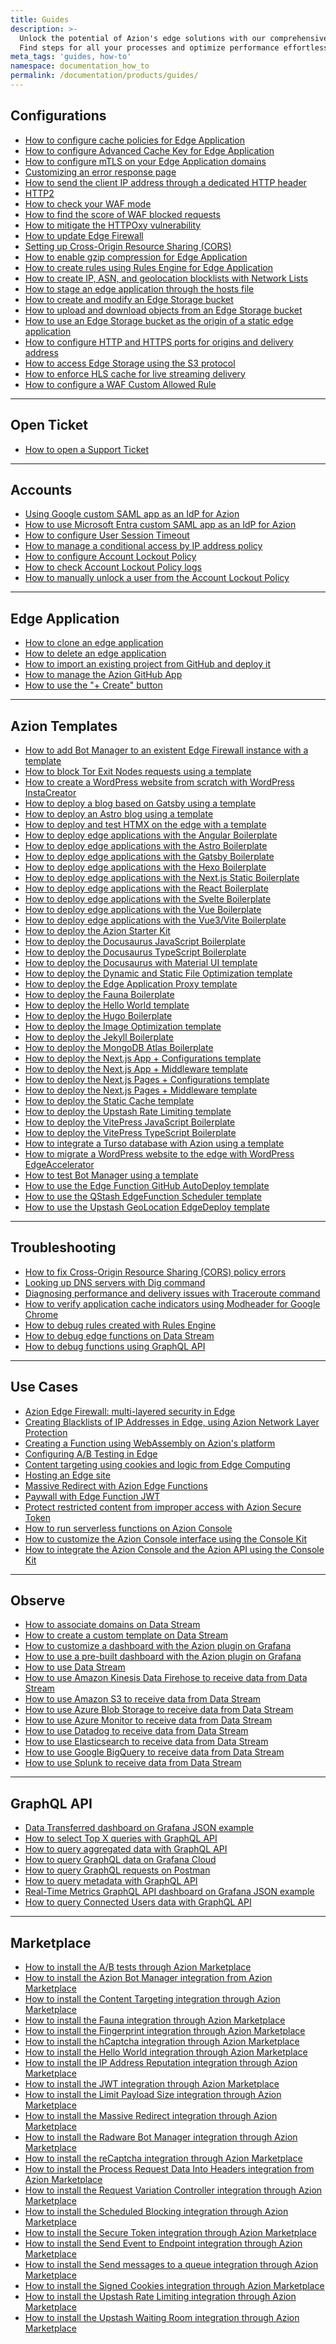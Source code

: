 ```yaml
---
title: Guides
description: >-
  Unlock the potential of Azion's edge solutions with our comprehensive guides.
  Find steps for all your processes and optimize performance effortlessly.
meta_tags: 'guides, how-to'
namespace: documentation_how_to
permalink: /documentation/products/guides/
---
```


## Configurations

- [How to configure cache policies for Edge Application](/en/documentation/products/guides/cache-settings/)
- [How to configure Advanced Cache Key for Edge Application](/en/documentation/products/guides/advanced-cache-key/)
- [How to configure mTLS on your Edge Application domains](/en/documentation/products/guides/mtls/)
- [Customizing an error response page](/en/documentation/products/guides/customizing-error-response-page/)
- [How to send the client IP address through a dedicated HTTP header](/en/documentation/products/guides/original-ip-header/)
- [HTTP2](/en/documentation/products/build/edge-application/main-settings/)
- [How to check your WAF mode](/en/documentation/products/guides/how-to-check-your-waf-mode/)
- [How to find the score of WAF blocked requests](/en/documentation/products/guides/how-to-find-waf-score/)
- [How to mitigate the HTTPOxy vulnerability](/en/documentation/products/guides/mitigating-a-vulnerability-httpoxy/)
- [How to update Edge Firewall](/en/documentation/products/guides/how-to-update-your-edge-firewall/)
- [Setting up Cross-Origin Resource Sharing (CORS)](/en/documentation/products/guides/cross-origin-resource-sharing-cors/)
- [How to enable gzip compression for Edge Application](/en/documentation/products/guides/gzip-compression/)
- [How to create rules using Rules Engine for Edge Application](/en/documentation/products/guides/rules-engine/)
- [How to create IP, ASN, and geolocation blocklists with Network Lists](/en/documentation/products/guides/blocklists-ip-addresses-edge/)
- [How to stage an edge application through the hosts file](/en/documentation/products/guides/stage-edge-application-through-hosts-file/)
- [How to create and modify an Edge Storage bucket](/en/documentation/products/guides/create-and-modify-bucket/)
- [How to upload and download objects from an Edge Storage bucket](/en/documentation/products/guides/upload-and-download-objects-from-bucket/)
- [How to use an Edge Storage bucket as the origin of a static edge application](/en/documentation/products/guides/use-bucket-as-origin/)
- [How to configure HTTP and HTTPS ports for origins and delivery address](/en/documentation/products/guides/configure-ports/)
- [How to access Edge Storage using the S3 protocol](/en/documentation/products/guides/s3-protocol-for-edge-storage/)
- [How to enforce HLS cache for live streaming delivery](/en/documentation/products/guides/enforce-hls-cache/)
- [How to configure a WAF Custom Allowed Rule](/en/documentation/products/guides/secure/configure-waf-allowed-rules/)

---

## Open Ticket

- [How to open a Support Ticket](/en/documentation/products/guides/open-tickets/)

---

## Accounts

- [Using Google custom SAML app as an IdP for Azion](/en/documentation/products/guides/sso-google-saml/)
- [How to use Microsoft Entra custom SAML app as an IdP for Azion](/en/documentation/products/guides/sso-microsoft-entra-saml/)
- [How to configure User Session Timeout](/en/documentation/products/guides/configure-user-session-timeout/)
- [How to manage a conditional access by IP address policy](/en/documentation/products/guides/conditional-access-by-ip-address/)
- [How to configure Account Lockout Policy](/en/documentation/products/guides/configure-account-lockout-policy/)
- [How to check Account Lockout Policy logs](/en/documentation/products/guides/account-lockout-policy-logs/)
- [How to manually unlock a user from the Account Lockout Policy](/en/documentation/products/guides/unlock-account-lockout-policy/)

---

## Edge Application

- [How to clone an edge application](/en/documentation/products/guides/clone-edge-application/)
- [How to delete an edge application](/en/documentation/products/guides/delete-edge-application/)
- [How to import an existing project from GitHub and deploy it](/en/documentation/products/guides/import-an-existing-project-from-github/)
- [How to manage the Azion GitHub App](/en/documentation/products/guides/azion-github-app/)
- [How to use the "+ Create" button](/en/documentation/products/guides/create-button/)

---

## Azion Templates

- [How to add Bot Manager to an existent Edge Firewall instance with a template](/en/documentation/products/guides/bot-manager-integration-kit/)
- [How to block Tor Exit Nodes requests using a template](/en/documentation/products/guides/bot-manager-and-tor-block-starter-kit/)
- [How to create a WordPress website from scratch with WordPress InstaCreator](/en/documentation/products/guides/wordpress-instacreator/)
- [How to deploy a blog based on Gatsby using a template](/en/documentation/products/guides/gatsby-blog-starter-kit/)
- [How to deploy an Astro blog using a template](/en/documentation/products/guides/astro-blog-starter-kit/)
- [How to deploy and test HTMX on the edge with a template](/en/documentation/products/guides/htmx-boilerplate/)
- [How to deploy edge applications with the Angular Boilerplate](/en/documentation/products/guides/angular-boilerplate/)
- [How to deploy edge applications with the Astro Boilerplate](/en/documentation/products/guides/astro-boilerplate/)
- [How to deploy edge applications with the Gatsby Boilerplate](/en/documentation/products/guides/gatsby-boilerplate/)
- [How to deploy edge applications with the Hexo Boilerplate](/en/documentation/products/guides/hexo-boilerplate/)
- [How to deploy edge applications with the Next.js Static Boilerplate](/en/documentation/products/guides/nextjs-static-boilerplate/)
- [How to deploy edge applications with the React Boilerplate](/en/documentation/products/guides/react-boilerplate/)
- [How to deploy edge applications with the Svelte Boilerplate](/en/documentation/products/guides/svelte-boilerplate/)
- [How to deploy edge applications with the Vue Boilerplate](/en/documentation/products/guides/vue-boilerplate/)
- [How to deploy edge applications with the Vue3/Vite Boilerplate](/en/documentation/products/guides/vue-vite-boilerplate/)
- [How to deploy the Azion Starter Kit](/en/documentation/products/guides/azion-starter-kit/)
- [How to deploy the Docusaurus JavaScript Boilerplate](/en/documentation/products/guides/docusaurus-javascript-boilerplate/)
- [How to deploy the Docusaurus TypeScript Boilerplate](/en/documentation/products/guides/docusaurus-typescript-boilerplate/)
- [How to deploy the Docusaurus with Material UI template](/en/documentation/products/guides/docusaurus-material-ui-template/)
- [How to deploy the Dynamic and Static File Optimization template](/en/documentation/products/guides/dynamic-and-static-file-optimization-template/)
- [How to deploy the Edge Application Proxy template](/en/documentation/products/guides/edge-application-proxy-template/)
- [How to deploy the Fauna Boilerplate](/en/documentation/products/guides/fauna-template/)
- [How to deploy the Hello World template](/en/documentation/products/guides/hello-world-template/)
- [How to deploy the Hugo Boilerplate](/en/documentation/products/guides/hugo-boilerplate/)
- [How to deploy the Image Optimization template](/en/documentation/products/guides/image-optimization-template/)
- [How to deploy the Jekyll Boilerplate](/en/documentation/products/guides/jekyll-boilerplate/)
- [How to deploy the MongoDB Atlas Boilerplate](/en/documentation/products/guides/mongodb-atlas/)
- [How to deploy the Next.js App + Configurations template](/en/documentation/products/guides/nextjs-app-configurations/)
- [How to deploy the Next.js App + Middleware template](/en/documentation/products/guides/nextjs-app-middleware/)
- [How to deploy the Next.js Pages + Configurations template](/en/documentation/products/guides/nextjs-pages-configurations/)
- [How to deploy the Next.js Pages + Middleware template](/en/documentation/products/guides/nextjs-pages-middleware/)
- [How to deploy the Static Cache template](/en/documentation/products/guides/static-cache-template/)
- [How to deploy the Upstash Rate Limiting template](/en/documentation/products/guides/upstash-rate-limiting/)
- [How to deploy the VitePress JavaScript Boilerplate](/en/documentation/products/guides/vitepress-javascript-boilerplate/)
- [How to deploy the VitePress TypeScript Boilerplate](/en/documentation/products/guides/vitepress-typescript-boilerplate/)
- [How to integrate a Turso database with Azion using a template](/en/documentation/products/guides/turso-starter-kit/)
- [How to migrate a WordPress website to the edge with WordPress EdgeAccelerator](/en/documentation/products/guides/wordpress-edgeaccelerator/)
- [How to test Bot Manager using a template](/en/documentation/products/guides/bot-manager-starter-kit/)
- [How to use the Edge Function GitHub AutoDeploy template](/en/documentation/products/guides/edge-function-github-autodeploy/)
- [How to use the QStash EdgeFunction Scheduler template](/en/documentation/products/guides/qstash-edge-function-scheduler/)
- [How to use the Upstash GeoLocation EdgeDeploy template](/en/documentation/products/guides/upstash-geolocation-edgedeploy/)

---

## Troubleshooting

- [How to fix Cross-Origin Resource Sharing (CORS) policy errors](/en/documentation/products/guides/delete-edge-application/)
- [Looking up DNS servers with Dig command](/en/documentation/products/guides/run-the-dig-command/)
- [Diagnosing performance and delivery issues with Traceroute command](/en/documentation/products/guides/run-the-traceroute-command/)
- [How to verify application cache indicators using Modheader for Google Chrome](/en/documentation/products/guides/check-page-cache-time/)
- [How to debug rules created with Rules Engine](/en/documentation/products/guides/debug-rules/)
- [How to debug edge functions on Data Stream](/en/documentation/products/guides/debugging-functions-data-stream/)
- [How to debug functions using GraphQL API](/en/documentation/products/guides/debugging-functions-graphql/)

---

## Use Cases

- [Azion Edge Firewall: multi-layered security in Edge](/en/documentation/products/guides/edge-firewall/)
- [Creating Blacklists of IP Addresses in Edge, using Azion Network Layer Protection](/en/documentation/products/guides/blocklists-ip-addresses-edge/)
- [Creating a Function using WebAssembly on Azion's platform](/en/documentation/products/guides/webassembly-on-azion-platform/)
- [Configuring A/B Testing in Edge](/en/documentation/products/guides/ab-testing/)
- [Content targeting using cookies and logic from Edge Computing](/en/documentation/products/guides/content-targeting/)
- [Hosting an Edge site](/en/documentation/products/guides/hosting-edge-website/)
- [Massive Redirect with Azion Edge Functions](/en/documentation/products/guides/configure-massive-redirect/)
- [Paywall with Edge Function JWT](/en/documentation/products/guides/paywall-edge-function-jwt/)
- [Protect restricted content from improper access with Azion Secure Token](/en/documentation/products/guides/secure-token/)
- [How to run serverless functions on Azion Console](/en/documentation/products/guides/serverless-functions/)
- [How to customize the Azion Console interface using the Console Kit](/en/documentation/products/guides/customize-interface-console-kit/)
- [How to integrate the Azion Console and the Azion API using the Console Kit](/en/documentation/products/guides/integrate-with-api-console-kit/)

---

## Observe

- [How to associate domains on Data Stream](/en/documentation/products/guides/data-stream-associate-domains/)
- [How to create a custom template on Data Stream](/en/documentation/products/guides/data-stream-custom-template/)
- [How to customize a dashboard with the Azion plugin on Grafana](/en/documentation/products/guides/azion-plugin-grafana-custom-dash/)
- [How to use a pre-built dashboard with the Azion plugin on Grafana](/en/documentation/products/guides/azion-plugin-grafana-pre-built-dash/)
- [How to use Data Stream](/en/documentation/products/guides/use-data-stream/)
- [How to use Amazon Kinesis Data Firehose to receive data from Data Stream](/en/documentation/products/guides/endpoint-amazon-kinesis/)
- [How to use Amazon S3 to receive data from Data Stream](/en/documentation/products/guides/endpoint-amazon-s3/)
- [How to use Azure Blob Storage to receive data from Data Stream](/en/documentation/products/guides/endpoint-azure-blob/)
- [How to use Azure Monitor to receive data from Data Stream](/en/documentation/products/guides/endpoint-azure-monitor/)
- [How to use Datadog to receive data from Data Stream](/en/documentation/products/guides/endpoint-datadog/)
- [How to use Elasticsearch to receive data from Data Stream](/en/documentation/products/guides/endpoint-elasticsearch/)
- [How to use Google BigQuery to receive data from Data Stream](/en/documentation/products/guides/endpoint-google-bigquery/)
- [How to use Splunk to receive data from Data Stream](/en/documentation/products/guides/endpoint-splunk/)

---

## GraphQL API

- [Data Transferred dashboard on Grafana JSON example](/en/documentation/products/real-time-metrics/data-transferred-dash/)
- [How to select Top X queries with GraphQL API](/en/documentation/products/guides/graphql-top-x-query/)
- [How to query aggregated data with GraphQL API](/en/documentation/products/guides/graphql-aggregated-data/)
- [How to query GraphQL data on Grafana Cloud](/en/documentation/products/guides/graphql-grafana-cloud/)
- [How to query GraphQL requests on Postman](/en/documentation/products/guides/query-graphql-postman/)
- [How to query metadata with GraphQL API](/en/documentation/products/guides/graphql-metadata/)
- [Real-Time Metrics GraphQL API dashboard on Grafana JSON example](/en/documentation/products/real-time-metrics/metrics-dash/)
- [How to query Connected Users data with GraphQL API](/en/documentation/products/guides/query-connected-users-data-with-graphql/)

---

## Marketplace

- [How to install the A/B tests through Azion Marketplace](/en/documentation/products/guides/ab-testing-marketplace/)
- [How to install the Azion Bot Manager integration from Azion Marketplace](/en/documentation/products/guides/bot-manager/)
- [How to install the Content Targeting integration through Azion Marketplace](/en/documentation/products/guides/content-targeting-integration/)
- [How to install the Fauna integration through Azion Marketplace](/en/documentation/products/guides/fauna/)
- [How to install the Fingerprint integration through Azion Marketplace](/en/documentation/products/guides/fingerprint/)
- [How to install the hCaptcha integration through Azion Marketplace](/en/documentation/products/guides/hcaptcha/)
- [How to install the Hello World integration through Azion Marketplace](/en/documentation/products/guides/hello-world/)
- [How to install the IP Address Reputation integration through Azion Marketplace](/en/documentation/products/guides/ip-address-reputation/)
- [How to install the JWT integration through Azion Marketplace](/en/documentation/products/guides/jwt/)
- [How to install the Limit Payload Size integration through Azion Marketplace](/en/documentation/products/guides/limit-payload-size/)
- [How to install the Massive Redirect integration through Azion Marketplace](/en/documentation/products/guides/massive-redirect-integration/)
- [How to install the Radware Bot Manager integration through Azion Marketplace](/en/documentation/products/guides/radware-bot-manager/)
- [How to install the reCaptcha integration through Azion Marketplace](/en/documentation/products/guides/recaptcha/)
- [How to install the Process Request Data Into Headers integration from Azion Marketplace](/en/documentation/products/guides/process-request-data-into-headers/)
- [How to install the Request Variation Controller integration through Azion Marketplace](/en/documentation/products/guides/request-variation-controller/)
- [How to install the Scheduled Blocking integration through Azion Marketplace](/en/documentation/products/guides/scheduled-blocking/)
- [How to install the Secure Token integration through Azion Marketplace](/en/documentation/products/guides/secure-token/)
- [How to install the Send Event to Endpoint integration through Azion Marketplace](/en/documentation/products/guides/send-event-to-endpoint/)
- [How to install the Send messages to a queue integration through Azion Marketplace](/en/documentation/products/guides/send-messages-to-a-queue/)
- [How to install the Signed Cookies integration through Azion Marketplace](/en/documentation/products/guides/signed-cookies/)
- [How to install the Upstash Rate Limiting integration through Azion Marketplace](/en/documentation/products/guides/upstash-rate-limiting-integration/)
- [How to install the Upstash Waiting Room integration through Azion Marketplace](/en/documentation/products/guides/waiting-room/)




